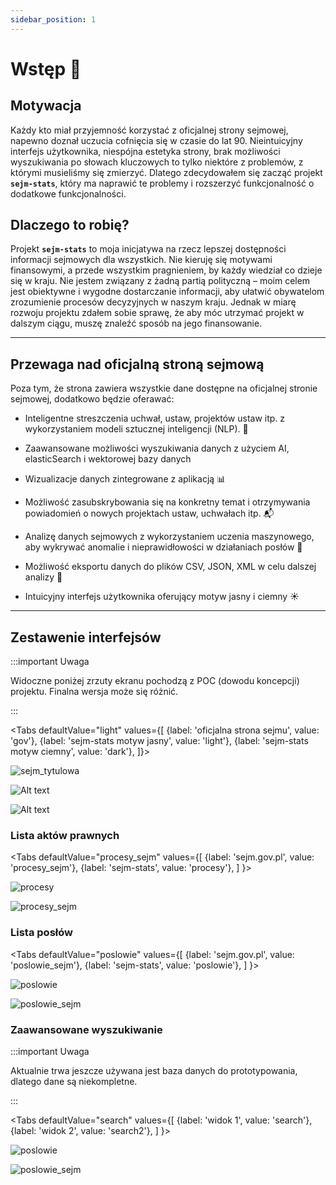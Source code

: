 ```yaml
---
sidebar_position: 1
---
```



# Wstęp 🚀


## Motywacja

Każdy kto miał przyjemność korzystać z oficjalnej strony sejmowej, napewno doznał uczucia cofnięcia się w czasie do lat 90. Nieintuicyjny interfejs użytkownika, niespójna estetyka strony, brak możliwości wyszukiwania po słowach kluczowych to tylko niektóre z problemów, z którymi musieliśmy się zmierzyć.
Dlatego zdecydowałem się zacząć projekt **`sejm-stats`**, który ma naprawić te problemy i rozszerzyć funkcjonalność o dodatkowe funkcjonalności.


## Dlaczego to robię?

Projekt **`sejm-stats`** to moja inicjatywa na rzecz lepszej dostępności informacji sejmowych dla wszystkich. Nie kieruję się motywami finansowymi, a przede wszystkim pragnieniem, by każdy wiedział co dzieje się w kraju. Nie jestem związany z żadną partią polityczną – moim celem jest obiektywne i wygodne dostarczanie informacji, aby ułatwić obywatelom zrozumienie procesów decyzyjnych w naszym kraju. Jednak w miarę rozwoju projektu zdałem sobie sprawę, że aby móc utrzymać projekt w dalszym ciągu, muszę znaleźć sposób na jego finansowanie. 



---

## Przewaga nad oficjalną stroną sejmową

Poza tym, że strona zawiera wszystkie dane dostępne na oficjalnej stronie sejmowej, dodatkowo będzie oferawać:

 
- Inteligentne streszczenia uchwał, ustaw, projektów ustaw itp. z wykorzystaniem modeli sztucznej inteligencji (NLP). 📝
- Zaawansowane możliwości wyszukiwania danych z użyciem AI, elasticSearch i wektorowej bazy danych
- Wizualizacje danych zintegrowane z aplikacją 📊
- Możliwość zasubskrybowania się na konkretny temat i otrzymywania powiadomień o nowych projektach ustaw, uchwałach itp. 📬
- Analizę danych sejmowych z wykorzystaniem uczenia maszynowego, aby wykrywać anomalie i nieprawidłowości w działaniach posłów 🤖

- Możliwość eksportu danych do plików CSV, JSON, XML  w celu dalszej analizy 📁
- Intuicyjny interfejs użytkownika oferujący motyw jasny i ciemny ☀️

---

## Zestawenie interfejsów

:::important Uwaga

Widoczne poniżej zrzuty ekranu pochodzą z POC (dowodu koncepcji) projektu. Finalna wersja może się różnić.

:::

<Tabs
    defaultValue="light"
    values={[
        {label: 'oficjalna strona sejmu', value: 'gov'},
        {label: 'sejm-stats motyw jasny', value: 'light'},
        {label: 'sejm-stats motyw ciemny', value: 'dark'},
    ]}>

<TabItem value="gov">

![sejm_tytulowa](img/sejm_tytulowa.png)    

</TabItem>

<TabItem value="light">

![Alt text](img/light_mode.png)

</TabItem>

<TabItem value="dark">

![Alt text](img/dark_mode.png)

</TabItem>

</Tabs>

### Lista aktów prawnych

<Tabs
    defaultValue="procesy_sejm"
    values={[
        {label: 'sejm.gov.pl', value: 'procesy_sejm'},
        {label: 'sejm-stats', value: 'procesy'},
    ]
}>

<TabItem value="procesy">

![procesy](img/procesy.png)

</TabItem>

<TabItem value="procesy_sejm">

![procesy_sejm](img/procesy_sejm.png)

</TabItem>



</Tabs>

### Lista posłów

<Tabs
    defaultValue="poslowie"
    values={[
        {label: 'sejm.gov.pl', value: 'poslowie_sejm'},
        {label: 'sejm-stats', value: 'poslowie'},
    ]
}>

<TabItem value="poslowie">

![poslowie](img/poslowie.png)

</TabItem>

<TabItem value="poslowie_sejm">

![poslowie_sejm](img/poslowie_sejm.png)

</TabItem>



</Tabs>

### Zaawansowane wyszukiwanie

:::important Uwaga

Aktualnie trwa jeszcze używana jest baza danych do prototypowania, dlatego dane są niekompletne.

:::

<Tabs
    defaultValue="search"
    values={[
        {label: 'widok 1', value: 'search'},
        {label: 'widok 2', value: 'search2'},
    ]
}>



<TabItem value="search">

![poslowie](img/search.png)

</TabItem>

<TabItem value="search2">

![poslowie_sejm](img/search2.png)

</TabItem>

</Tabs>

